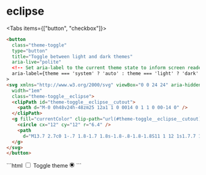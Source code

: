 
# eclipse 

<ToggleConfiguration name="eclipse">


<Tabs items={["button", "checkbox"]}>
  <Tab>
``` html
<button
  class="theme-toggle"
  type="button"
  title="Toggle between light and dark themes"
  aria-live="polite"
  <!-- Set aria-label to the current theme state to inform screen readers -->
  aria-label={theme === 'system' ? 'auto' : theme === 'light' ? 'dark' : 'light'}
>
<svg xmlns="http://www.w3.org/2000/svg" viewBox="0 0 24 24" aria-hidden="true" height="1em"
  width="1em"
  class="theme-toggle__eclipse">
  <clipPath id="theme-toggle__eclipse__cutout">
    <path d="M-0 0h48v24h-48zm25 12a1 1 0 0014 0 1 1 0 00-14 0" />
  </clipPath>
  <g fill="currentColor" clip-path="url(#theme-toggle__eclipse__cutout)">
    <circle cx="12" cy="12" r="6.4" />
    <path
      d="M13.7 2.7c0 1-.7 1.8-1.7 1.8s-1.8-.8-1.8-1.8S11 1 12 1s1.7.7 1.7 1.7zm-3.5 19.5c0-1 .8-1.7 1.8-1.7s1.6.6 1.6 1.6-.7 1.8-1.7 1.8-1.8-.8-1.8-1.8zm11.5-8c-1 0-1.7-.7-1.7-1.7s.7-1.8 1.7-1.8 1.8.8 1.8 1.8-.9 1.6-1.9 1.6zM2.2 10.7c1 0 1.8.8 1.8 1.8s-.8 1.7-1.8 1.7-1.7-.7-1.7-1.7.7-1.8 1.7-1.8zm4.4-5.3c0 1-.8 1.7-1.7 1.7-1 0-1.8-.7-1.8-1.7s.8-1.8 1.8-1.8 1.7.8 1.7 1.8zm12.5 16c-1 0-1.8-.8-1.8-1.8s.8-1.7 1.8-1.7 1.7.7 1.7 1.7-.8 1.8-1.7 1.8zm1.8-16c0 1-.8 1.7-1.8 1.7s-1.8-.8-1.8-1.7c0-1 .8-1.8 1.8-1.8s1.8.8 1.8 1.8zm-16 12.4c1 0 1.7.8 1.7 1.8s-.7 1.7-1.7 1.7-1.8-.8-1.8-1.7c0-1 .8-1.8 1.8-1.8z" />
  </g>
</svg>
</button>
```
  </Tab>
<Tab>
```html 
<label class="theme-toggle" title="Toggle theme">
  <input type="checkbox" />
  <span class="theme-toggle-sr">Toggle theme</span>
  <svg xmlns="http://www.w3.org/2000/svg" viewBox="0 0 24 24" aria-hidden="true" height="1em"
  width="1em"
  class="theme-toggle__eclipse">
  <clipPath id="theme-toggle__eclipse__cutout">
    <path d="M-0 0h48v24h-48zm25 12a1 1 0 0014 0 1 1 0 00-14 0" />
  </clipPath>
  <g fill="currentColor" clip-path="url(#theme-toggle__eclipse__cutout)">
    <circle cx="12" cy="12" r="6.4" />
    <path
      d="M13.7 2.7c0 1-.7 1.8-1.7 1.8s-1.8-.8-1.8-1.8S11 1 12 1s1.7.7 1.7 1.7zm-3.5 19.5c0-1 .8-1.7 1.8-1.7s1.6.6 1.6 1.6-.7 1.8-1.7 1.8-1.8-.8-1.8-1.8zm11.5-8c-1 0-1.7-.7-1.7-1.7s.7-1.8 1.7-1.8 1.8.8 1.8 1.8-.9 1.6-1.9 1.6zM2.2 10.7c1 0 1.8.8 1.8 1.8s-.8 1.7-1.8 1.7-1.7-.7-1.7-1.7.7-1.8 1.7-1.8zm4.4-5.3c0 1-.8 1.7-1.7 1.7-1 0-1.8-.7-1.8-1.7s.8-1.8 1.8-1.8 1.7.8 1.7 1.8zm12.5 16c-1 0-1.8-.8-1.8-1.8s.8-1.7 1.8-1.7 1.7.7 1.7 1.7-.8 1.8-1.7 1.8zm1.8-16c0 1-.8 1.7-1.8 1.7s-1.8-.8-1.8-1.7c0-1 .8-1.8 1.8-1.8s1.8.8 1.8 1.8zm-16 12.4c1 0 1.7.8 1.7 1.8s-.7 1.7-1.7 1.7-1.8-.8-1.8-1.7c0-1 .8-1.8 1.8-1.8z" />
  </g>
</svg>
</label>  
```
  </Tab>
</Tabs>



</ToggleConfiguration>